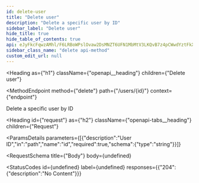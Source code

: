 ```yaml
---
id: delete-user
title: "Delete user"
description: "Delete a specific user by ID"
sidebar_label: "Delete user"
hide_title: true
hide_table_of_contents: true
api: eJyFkcFqwzAMhl/F6LRBoWPslOvaw2DsMNZT6UFN1MbMtV3LKQvB7z4pCWwdYztFkX9Jn34N0BDXycZsg4cKVuQok0HDkWp7sLXpmJLZ9+ZpBQuImPAkgsRQbYcftRtVjjKrvxFzK7GXAvmzjcSJzp1N1ECVU0cL4LqlE0I1QO6jqjgn649Qyk7FHINnYn2/v3vQz/XAl2Aeg8/ks1QsIONRsUYOBukgpG2QYVKmW438wlTBUpfi5WCbMtIegjavpRfWWUJtZrNTInm/iHYaCPIQA+cTei2YV5s9056ivkKcmirgv9bODmT6yMvoUCyUYV1y2mTC3sKILdpK3JT9WkHR9DDskWmTXCmaPneUeslLeMFkca+L6LUsayyGHNAx/YF68zof6tZ8HfVXwDmJvlej0HWzZ+/UT0cvu/LtEKv18/ptLdf6BOUG0jk=
sidebar_class_name: "delete api-method"
custom_edit_url: null
---
```



<Heading
  as={"h1"}
  className={"openapi__heading"}
  children={"Delete user"}
>
</Heading>

<MethodEndpoint
  method={"delete"}
  path={"/users/{id}"}
  context={"endpoint"}
>
  
</MethodEndpoint>



Delete a specific user by ID

<Heading
  id={"request"}
  as={"h2"}
  className={"openapi-tabs__heading"}
  children={"Request"}
>
</Heading>

<ParamsDetails
  parameters={[{"description":"User ID","in":"path","name":"id","required":true,"schema":{"type":"string"}}]}
>
  
</ParamsDetails>

<RequestSchema
  title={"Body"}
  body={undefined}
>
  
</RequestSchema>

<StatusCodes
  id={undefined}
  label={undefined}
  responses={{"204":{"description":"No Content"}}}
>
  
</StatusCodes>


      